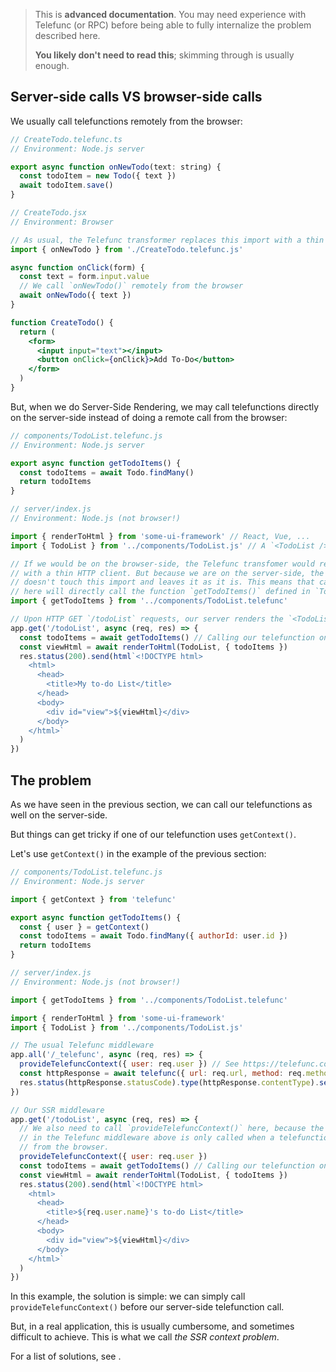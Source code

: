 
> This is **advanced documentation**.
> You may need experience with Telefunc (or RPC) before being able to fully internalize the problem described here.
>
> **You likely don't need to read this**; skimming through <Link href="/ssr" /> is usually enough.


## Server-side calls VS browser-side calls

We usually call telefunctions remotely from the browser:

```js
// CreateTodo.telefunc.ts
// Environment: Node.js server

export async function onNewTodo(text: string) {
  const todoItem = new Todo({ text })
  await todoItem.save()
}
```

```jsx
// CreateTodo.jsx
// Environment: Browser

// As usual, the Telefunc transformer replaces this import with a thin HTTP client
import { onNewTodo } from './CreateTodo.telefunc.js'

async function onClick(form) {
  const text = form.input.value
  // We call `onNewTodo()` remotely from the browser
  await onNewTodo({ text })
}

function CreateTodo() {
  return (
    <form>
      <input input="text"></input>
      <button onClick={onClick}>Add To-Do</button>
    </form>
  )
}
```

But, when we do Server-Side Rendering,
we may call telefunctions directly on the server-side instead of doing a remote call from the browser:

```js
// components/TodoList.telefunc.js
// Environment: Node.js server

export async function getTodoItems() {
  const todoItems = await Todo.findMany()
  return todoItems
}
```

```js
// server/index.js
// Environment: Node.js (not browser!)

import { renderToHtml } from 'some-ui-framework' // React, Vue, ...
import { TodoList } from '../components/TodoList.js' // A `<TodoList />` component

// If we would be on the browser-side, the Telefunc transfomer would replace this import
// with a thin HTTP client. But because we are on the server-side, the Telefunc transformer
// doesn't touch this import and leaves it as it is. This means that calling `getTodoItems()`
// here will directly call the function `getTodoItems()` defined in `TodoList.telefunc.js`.
import { getTodoItems } from '../components/TodoList.telefunc'

// Upon HTTP GET `/todoList` requests, our server renders the `<TodoList />` component to HTML
app.get('/todoList', async (req, res) => {
  const todoItems = await getTodoItems() // Calling our telefunction on the server-side
  const viewHtml = await renderToHtml(TodoList, { todoItems })
  res.status(200).send(html`<!DOCTYPE html>
    <html>
      <head>
        <title>My to-do List</title>
      </head>
      <body>
        <div id="view">${viewHtml}</div>
      </body>
    </html>`
  )
})
```


## The problem

As we have seen in the previous section, we can call our telefunctions as well on the server-side.

But things can get tricky if one of our telefunction uses `getContext()`.

Let's use `getContext()` in the example of the previous section:

```js
// components/TodoList.telefunc.js
// Environment: Node.js server

import { getContext } from 'telefunc'

export async function getTodoItems() {
  const { user } = getContext()
  const todoItems = await Todo.findMany({ authorId: user.id })
  return todoItems
}
```

```js
// server/index.js
// Environment: Node.js (not browser!)

import { getTodoItems } from '../components/TodoList.telefunc'

import { renderToHtml } from 'some-ui-framework'
import { TodoList } from '../components/TodoList.js'

// The usual Telefunc middleware
app.all('/_telefunc', async (req, res) => {
  provideTelefuncContext({ user: req.user }) // See https://telefunc.com/auth
  const httpResponse = await telefunc({ url: req.url, method: req.method, body: req.body })
  res.status(httpResponse.statusCode).type(httpResponse.contentType).send(httpResponse.body)
})

// Our SSR middleware
app.get('/todoList', async (req, res) => {
  // We also need to call `provideTelefuncContext()` here, because the `provideTelefuncContext()`
  // in the Telefunc middleware above is only called when a telefunction is called remotely
  // from the browser.
  provideTelefuncContext({ user: req.user })
  const todoItems = await getTodoItems() // Calling our telefunction on the server-side
  const viewHtml = await renderToHtml(TodoList, { todoItems })
  res.status(200).send(html`<!DOCTYPE html>
    <html>
      <head>
        <title>${req.user.name}'s to-do List</title>
      </head>
      <body>
        <div id="view">${viewHtml}</div>
      </body>
    </html>`
  )
})
```

In this example, the solution is simple: we can simply call `provideTelefuncContext()` before our server-side telefunction call.

But, in a real application, this is usually cumbersome, and sometimes difficult to achieve. This is what we call *the SSR context problem*.

For a list of solutions, see <Link href="/ssr" />.
